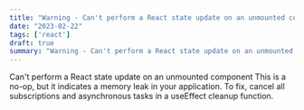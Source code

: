```yaml
---
title: "Warning - Can't perform a React state update on an unmounted component"
date: "2023-02-22"
tags: ['react']
draft: true
summary: "Warning - Can't perform a React state update on an unmounted component"
---
```



Can't perform a React state update on an unmounted component This is a no-op, but it indicates a memory leak in your application. To fix, cancel all subscriptions and asynchronous tasks in a useEffect cleanup function.

